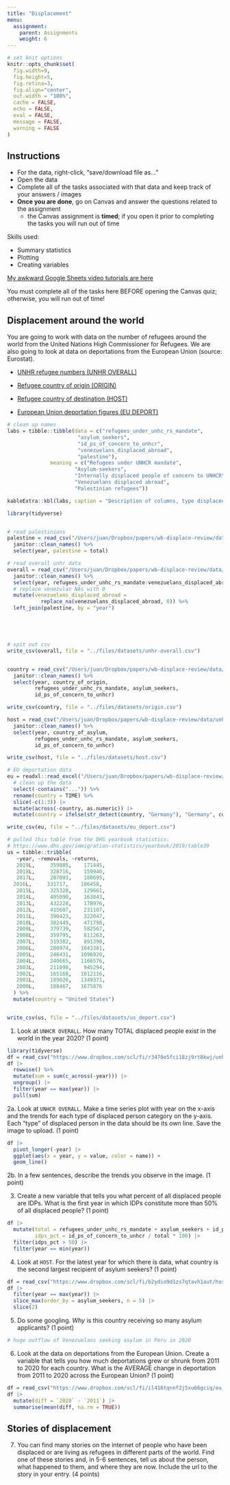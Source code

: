 ```yaml
---
title: "Displacement"
menu:
  assignment:
    parent: Assignments
    weight: 6
---
```





```r
# set knit options
knitr::opts_chunk$set(
  fig.width=9, 
  fig.height=5, 
  fig.retina=3,
  fig.align="center",
  out.width = "100%",
  cache = FALSE,
  echo = FALSE,
  eval = FALSE,
  message = FALSE, 
  warning = FALSE
)

```

## Instructions



- For the data, right-click, "save/download file as..."
- Open the data
- Complete all of the tasks associated with that data and keep track of your answers / images
- **Once you are done**, go on Canvas and answer the questions related to the assignment
    - the Canvas assignment is **timed**; if you open it prior to completing the tasks you will run out of time





Skills used: 

- Summary statistics
- Plotting
- Creating variables


[My awkward Google Sheets video tutorials are here](https://www.dropbox.com/sh/rsj9qm67se619pm/AAD1wPt84O8yaIfSPcwN9edua?dl=0)



::: {.callout-warning}
You must complete all of the tasks here BEFORE opening the Canvas quiz; otherwise, you will run out of time!
:::


## Displacement around the world


You are going to work with data on the number of refugees around the world from the United Nations High Commissioner for Refugees. We are also going to look at data on deportations from the European Union (source: Eurostat).

- <i class="fas fa-download"></i> [UNHR refugee numbers (UNHR OVERALL)](https://www.dropbox.com/scl/fi/r3470e5fci18zj9rt8kwj/unhr-overall.csv?rlkey=4cju5geci2noaae2bi8j1dici&dl=1)

- <i class="fas fa-download"></i> [Refugee country of origin (ORIGIN)](https://www.dropbox.com/scl/fi/gcrb3i1rgx7372ohn3axc/origin.csv?rlkey=loc6kl6074py8hpx97jl1zhpv&dl=1)

- <i class="fas fa-download"></i> [Refugee country of destination (HOST)](https://www.dropbox.com/scl/fi/b2ydio9d1zs7qtavh1aut/host.csv?rlkey=wnndmfnothxwaddw50fizubha&dl=1)

- <i class="fas fa-download"></i> [European Union deportation figures (EU DEPORT)](https://www.dropbox.com/scl/fi/il416tqnnf2j5xu66gciq/eu_deport.csv?rlkey=gluojb8tua0g0ma9g2qauf85a&dl=1)


```r
# clean up names
labs = tibble::tibble(data = c("refugees_under_unhc_rs_mandate", 
                       "asylum_seekers", 
                       "id_ps_of_concern_to_unhcr",
                       "venezuelans_displaced_abroad", 
                       "palestine"), 
              meaning = c("Refugees under UNHCR mandate", 
                      "Asylum-seekers", 
                      "Internally displaced people of concern to UNHCR", 
                      "Venezuelans displaced abroad", 
                      "Palestinian refugees"))

kableExtra::kbl(labs, caption = "Description of columns, type displaced person")
```


```r
library(tidyverse)


# read palestinians
palestine = read_csv("/Users/juan/Dropbox/papers/wb-displace-review/data/palestine.csv") %>% 
  janitor::clean_names() %>% 
  select(year, palestine = total)

# read overall unhr data
overall = read_csv("/Users/juan/Dropbox/papers/wb-displace-review/data/unhr-overall.csv") %>% 
  janitor::clean_names() %>% 
  select(year, refugees_under_unhc_rs_mandate:venezuelans_displaced_abroad) %>% 
  # replace venezulan NAs with 0
  mutate(venezuelans_displaced_abroad = 
           replace_na(venezuelans_displaced_abroad, 0)) %>% 
  left_join(palestine, by = "year")





# spit out csv
write_csv(overall, file = "../files/datasets/unhr-overall.csv")


country = read_csv("/Users/juan/Dropbox/papers/wb-displace-review/data/unhr-country.csv") %>% 
  janitor::clean_names() %>% 
  select(year, country_of_origin, 
         refugees_under_unhc_rs_mandate, asylum_seekers, 
         id_ps_of_concern_to_unhcr)

write_csv(country, file = "../files/datasets/origin.csv")

host = read_csv("/Users/juan/Dropbox/papers/wb-displace-review/data/unhr-host.csv") %>% 
  janitor::clean_names() %>% 
  select(year, country_of_asylum, 
         refugees_under_unhc_rs_mandate, asylum_seekers, 
         id_ps_of_concern_to_unhcr)

write_csv(host, file = "../files/datasets/host.csv")

# EU deportation data
eu = readxl::read_excel("/Users/juan/Dropbox/papers/wb-displace-review/data/EU_deportations.xlsx", sheet = "Sheet 1", skip = 10) %>% 
  # clean up the data
  select(-contains("...")) %>% 
  rename(country = TIME) %>% 
  slice(-c(1:3)) |> 
  mutate(across(-country, as.numeric)) |> 
  mutate(country = ifelse(str_detect(country, "Germany"), "Germany", country))

write_csv(eu, file = "../files/datasets/eu_deport.csv")

# pulled this table from the DHS yearbook statistics: 
# https://www.dhs.gov/immigration-statistics/yearbook/2019/table39
us = tibble::tribble(
   ~year, ~removals, ~returns,
   2019L,     359885,    171445,
   2018L,     328716,    159940,
   2017L,     287093,    100695,
  2016L,     331717,    106458,
   2015L,     325328,    129661,
   2014L,     405090,    163843,
   2013L,     432228,    178976,
   2012L,     415607,    231107,
   2011L,     390423,    322047,
   2010L,     382449,    471798,
   2009L,     379739,    582567,
   2008L,     359795,    811263,
   2007L,     319382,    891390,
   2006L,     280974,   1043381,
   2005L,     246431,   1096920,
   2004L,     240665,   1166576,
   2003L,     211098,    945294,
   2002L,     165168,   1012116,
   2001L,     189026,   1349371,
   2000L,     188467,   1675876
  ) %>% 
  mutate(country = "United States")


write_csv(us, file = "../files/datasets/us_deport.csv")

```




1. Look at `UNHCR OVERALL`. How many TOTAL displaced people exist in the world in the year 2020? (1 point)


```r
library(tidyverse)
df = read_csv("https://www.dropbox.com/scl/fi/r3470e5fci18zj9rt8kwj/unhr-overall.csv?rlkey=4cju5geci2noaae2bi8j1dici&dl=1")
df |> 
  rowwise() %>% 
  mutate(sum = sum(c_across(-year))) |> 
  ungroup() |> 
  filter(year == max(year)) |> 
  pull(sum)
```



2a. Look at `UNHCR OVERALL`. Make a time series plot with year on the x-axis and the trends for each type of displaced person category on the y-axis. Each "type" of displaced person in the data should be its own line. Save the image to upload. (1 point)


```r
df |> 
  pivot_longer(-year) |> 
  ggplot(aes(x = year, y = value, color = name)) + 
  geom_line()
```



2b. In a few sentences, describe the trends you observe in the image. (1 point)




3. Create a new variable that tells you what percent of all displaced people are IDPs. What is the first year in which IDPs constitute more than 50% of all displaced people? (1 point)


```r
df |> 
  mutate(total = refugees_under_unhc_rs_mandate + asylum_seekers + id_ps_of_concern_to_unhcr + venezuelans_displaced_abroad + palestine,
         idps_pct = id_ps_of_concern_to_unhcr / total * 100) |> 
  filter(idps_pct > 50) |> 
  filter(year == min(year))
```


4. Look at `HOST`. For the latest year for which there is data, what country is the second largest recipient of asylum seekers? (1 point)

```r
df = read_csv("https://www.dropbox.com/scl/fi/b2ydio9d1zs7qtavh1aut/host.csv?rlkey=wnndmfnothxwaddw50fizubha&dl=1")
df |> 
  filter(year == max(year)) |> 
  slice_max(order_by = asylum_seekers, n = 5) |> 
  slice(2)
```



5. Do some googling. *Why* is this country receiving so many asylum applicants? (1 point)

```r
# huge outflow of Venezuelans seeking asylum in Peru in 2020
```



6. Look at the data on deportations from the European Union. Create a variable that tells you how much deportations grew or shrunk from 2011 to 2020 for each country. What is the AVERAGE change in deportation from 2011 to 2020 across the European Union? (1 point)

```r
df = read_csv("https://www.dropbox.com/scl/fi/il416tqnnf2j5xu66gciq/eu_deport.csv?rlkey=gluojb8tua0g0ma9g2qauf85a&dl=1")
df |> 
  mutate(diff = `2020` - `2011`) |> 
  summarise(mean(diff, na.rm = TRUE))
```







## Stories of displacement

7. You can find many stories on the internet of people who have been displaced or are living as refugees in different parts of the world. Find one of these stories and, in 5-6 sentences, tell us about the person, what happened to them, and where they are now. Include the url to the story in your entry. (4 points)
